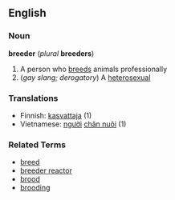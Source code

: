 ==English==
===Noun===
'''breeder''' (''plural'' '''breeders''')

#A person who [[breed]]s animals professionally
#(''gay slang; derogatory'') A [[heterosexual]]

===Translations===
*Finnish: [[kasvattaja]] (1)
*Vietnamese: [[người]] [[chăn nuôi]] (1)

===Related Terms===
*[[breed]]
*[[breeder reactor]]
*[[brood]]
*[[brooding]]